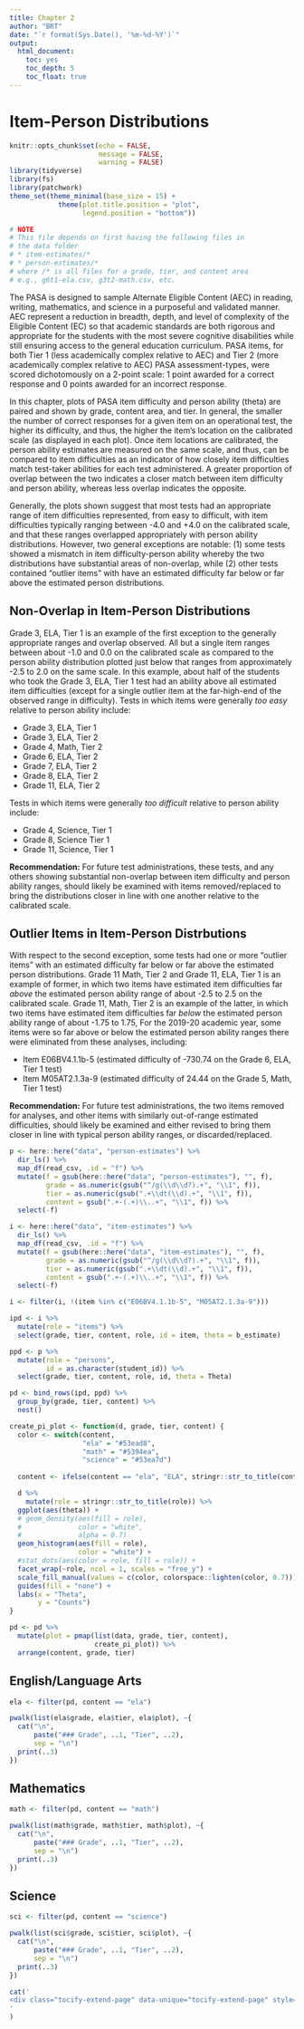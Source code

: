 ```yaml
---
title: Chapter 2
author: "BRT"
date: "`r format(Sys.Date(), '%m-%d-%Y')`"
output: 
  html_document:
    toc: yes
    toc_depth: 5
    toc_float: true
---
```


# Item-Person Distributions

```r
knitr::opts_chunk$set(echo = FALSE,
                      message = FALSE,
                      warning = FALSE)
library(tidyverse)
library(fs)
library(patchwork)
theme_set(theme_minimal(base_size = 15) +
            theme(plot.title.position = "plot",
                  legend.position = "bottom"))

# NOTE
# This file depends on first having the following files in 
# the data folder
# * item-estimates/*
# * person-estimates/*
# where /* is all files for a grade, tier, and content area
# e.g., g6t1-ela.csv, g3t2-math.csv, etc.
```

The PASA is designed to sample Alternate Eligible Content (AEC) in reading, writing, mathematics, and science in a purposeful and validated manner. AEC represent a reduction in breadth, depth, and level of complexity of the Eligible Content (EC) so that academic standards are both rigorous and appropriate for the students with the most severe cognitive disabilities while still ensuring access to the general education curriculum. PASA items, for both Tier 1 (less academically complex relative to AEC) and Tier 2 (more academically complex relative to AEC) PASA assessment-types, were scored dichotomously on a 2-point scale: 1 point awarded for a correct response and 0 points awarded for an incorrect response.

In this chapter, plots of PASA item difficulty and person ability (theta) are paired and shown by grade, content area, and tier. In general, the smaller the number of correct responses for a given item on an operational test, the higher its difficulty, and thus, the higher the item's location on the calibrated scale (as displayed in each plot). Once item locations are calibrated, the person ability estimates are measured on the same scale, and thus, can be compared to item difficulties as an indicator of how closely item difficulties match test-taker abilities for each test administered. A greater proportion of overlap between the two indicates a closer match between item difficulty and person ability, whereas less overlap indicates the opposite.

Generally, the plots shown suggest that most tests had an appropriate range of item difficulties represented, from easy to difficult, with item difficulties typically ranging between -4.0 and +4.0 on the calibrated scale, and that these ranges overlapped appropriately with person ability distributions. However, two general exceptions are notable: (1) some tests showed a mismatch in item difficulty-person ability whereby the two distributions have substantial areas of non-overlap, while (2) other tests contained "outlier items" with have an estimated difficulty far below or far above the estimated person distributions. 

## Non-Overlap in Item-Person Distributions
Grade 3, ELA, Tier 1 is an example of the first exception to the generally appropriate ranges and overlap observed. All but a single item ranges between about -1.0 and 0.0 on the calibrated scale as compared to the person ability distribution plotted just below that ranges from approximately -2.5 to 2.0 on the same scale. In this example, about half of the students who took the Grade 3, ELA, Tier 1 test had an ability above all estimated item difficulties (except for a single outlier item at the far-high-end of the observed range in difficulty). Tests in which items were generally *too easy* relative to person ability include: 

- Grade 3, ELA, Tier 1 <br>
- Grade 3, ELA, Tier 2 <br>
- Grade 4, Math, Tier 2 <br>
- Grade 6, ELA, Tier 2 <br>
- Grade 7, ELA, Tier 2 <br>
- Grade 8, ELA, Tier 2 <br>
- Grade 11, ELA, Tier 2

Tests in which items were generally *too difficult* relative to person ability include:

- Grade 4, Science, Tier 1 <br>
- Grade 8, Science Tier 1 <br>
- Grade 11, Science, Tier 1

**Recommendation:** For future test administrations, these tests, and any others showing substantial non-overlap between item difficulty and person ability ranges, should likely be examined with items removed/replaced to bring the distributions closer in line with one another relative to the calibrated scale.

## Outlier Items in Item-Person Distrbutions
With respect to the second exception, some tests had one or more "outlier items" with an estimated difficulty far below or far above the estimated person distributions. Grade 11 Math, Tier 2 and Grade 11, ELA, Tier 1 is an example of former, in which two items have estimated item difficulties far *above* the estimated person ability range of about -2.5 to 2.5 on the calibrated scale. Grade 11, Math, Tier 2 is an example of the latter, in which two items have estimated item difficulties far *below* the estimated person ability range of about -1.75 to 1.75, For the 2019-20 academic year, some items were so far above or below the estimated person ability ranges there were eliminated from these analyses, including:

- Item E06BV4.1.1b-5 (estimated difficulty of -730.74 on the Grade 6, ELA, Tier 1 test)
- Item M05AT2.1.3a-9 (estimated difficulty of 24.44 on the Grade 5, Math, Tier 1 test)

**Recommendation:** For future test administrations, the two items removed for analyses, and other items with similarly out-of-range estimated difficulties, should likely be examined and either revised to bring them closer in line with typical person ability ranges, or discarded/replaced.


```r
p <- here::here("data", "person-estimates") %>% 
  dir_ls() %>% 
  map_df(read_csv, .id = "f") %>% 
  mutate(f = gsub(here::here("data", "person-estimates"), "", f),
         grade = as.numeric(gsub("^/g(\\d\\d?).+", "\\1", f)),
         tier = as.numeric(gsub(".+\\dt(\\d).+", "\\1", f)),
         content = gsub(".+-(.+)\\..+", "\\1", f)) %>% 
  select(-f) 

i <- here::here("data", "item-estimates") %>% 
  dir_ls() %>% 
  map_df(read_csv, .id = "f") %>% 
  mutate(f = gsub(here::here("data", "item-estimates"), "", f),
         grade = as.numeric(gsub("^/g(\\d\\d?).+", "\\1", f)),
         tier = as.numeric(gsub(".+\\dt(\\d).+", "\\1", f)),
         content = gsub(".+-(.+)\\..+", "\\1", f)) %>% 
  select(-f)

i <- filter(i, !(item %in% c("E06BV4.1.1b-5", "M05AT2.1.3a-9")))

ipd <- i %>% 
  mutate(role = "items") %>% 
  select(grade, tier, content, role, id = item, theta = b_estimate)

ppd <- p %>% 
  mutate(role = "persons",
         id = as.character(student_id)) %>% 
  select(grade, tier, content, role, id, theta = Theta)

pd <- bind_rows(ipd, ppd) %>% 
  group_by(grade, tier, content) %>% 
  nest()

create_pi_plot <- function(d, grade, tier, content) {
  color <- switch(content,
                  "ela" = "#53ead8",
                  "math" = "#5394ea",
                  "science" = "#53ea7d")
  
  content <- ifelse(content == "ela", "ELA", stringr::str_to_title(content))

  d %>%
    mutate(role = stringr::str_to_title(role)) %>%
  ggplot(aes(theta)) +
  # geom_density(aes(fill = role),
  #              color = "white",
  #              alpha = 0.7)
  geom_histogram(aes(fill = role),
                 color = "white") +
  #stat_dots(aes(color = role, fill = role)) +
  facet_wrap(~role, ncol = 1, scales = "free_y") +
  scale_fill_manual(values = c(color, colorspace::lighten(color, 0.7))) +
  guides(fill = "none") +
  labs(x = "Theta",
       y = "Counts")
}

pd <- pd %>% 
  mutate(plot = pmap(list(data, grade, tier, content), 
                     create_pi_plot)) %>% 
  arrange(content, grade, tier)
```


## English/Language Arts

```r
ela <- filter(pd, content == "ela")

pwalk(list(ela$grade, ela$tier, ela$plot), ~{ 
  cat("\n",
      paste("### Grade", ..1, "Tier", ..2),
      sep = "\n")
  print(..3)
})
```


## Mathematics

```r
math <- filter(pd, content == "math")

pwalk(list(math$grade, math$tier, math$plot), ~{ 
  cat("\n",
      paste("### Grade", ..1, "Tier", ..2),
      sep = "\n")
  print(..3)
})
```


## Science

```r
sci <- filter(pd, content == "science")

pwalk(list(sci$grade, sci$tier, sci$plot), ~{ 
  cat("\n",
      paste("### Grade", ..1, "Tier", ..2),
      sep = "\n")
  print(..3)
})
```


```r
cat('
<div class="tocify-extend-page" data-unique="tocify-extend-page" style="height: 0;"></div>
'
)
```